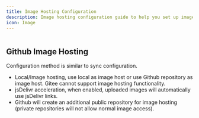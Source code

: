 ```yaml
---
title: Image Hosting Configuration
description: Image hosting configuration guide to help you set up image upload functionality. Currently only supports Github image hosting, with support for other third-party image hosts coming in the future.
icon: Image
---
```



<Image width="0" height="0" src="https://s2.loli.net/2025/07/10/KnUNzBriCTPa8sb.png" />

## Github Image Hosting

Configuration method is similar to sync configuration.

- Local/Image hosting, use local as image host or use Github repository as image host. Gitee cannot support image hosting functionality.
- jsDelivr acceleration, when enabled, uploaded images will automatically use jsDelivr links.
- Github will create an additional public repository for image hosting (private repositories will not allow normal image access).
